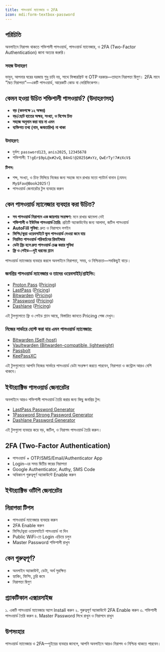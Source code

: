 ```yaml
---
title: পাসওয়ার্ড ম্যানেজার ও 2FA
icon: mdi:form-textbox-password
---
```


## পরিচিতি

অনলাইনে নিরাপদ থাকতে শক্তিশালী পাসওয়ার্ড, পাসওয়ার্ড ম্যানেজার, ও 2FA (Two-Factor Authentication) জানা অত্যন্ত জরুরি।

### সহজ উদাহরণ

ভাবুন, আপনার ঘরের দরজায় শুধু চাবি নয়, সাথে ফিঙ্গারপ্রিন্ট বা OTP দরকার—তাহলে নিরাপত্তা দ্বিগুণ। 2FA মানে "দ্বৈত নিরাপত্তা"—একটি পাসওয়ার্ড, আরেকটি কোড বা ভেরিফিকেশন।


## কেমন হওয়া উচিত শক্তিশালী পাসওয়ার্ড? (উদাহরণসহ)

- **বড় (কমপক্ষে ১২ অক্ষর)**
- **বড়/ছোট হাতের অক্ষর, সংখ্যা, ও বিশেষ চিহ্ন**
- **সহজে অনুমান করা যায় না এমন**
- **ব্যক্তিগত তথ্য (নাম, জন্মতারিখ) না থাকা**

### উদাহরণ:

- দুর্বল: `password123`, `anis2025`, `12345678`
- শক্তিশালী: `T!gEr$9pL@x#2vQ`, `B4nG!@2025$#xYz`, `QwErTy!7#zXcV$`

**টিপস:**
- শব্দ, সংখ্যা, ও চিহ্ন মিলিয়ে নিজের জন্য সহজে মনে রাখার মতো প্যাটার্ন বানান (যেমন: `My$Fav@Book2025!`)
- পাসওয়ার্ড জেনারেটর টুল ব্যবহার করুন



## কেন পাসওয়ার্ড ম্যানেজার ব্যবহার করা উচিত?

- **সব পাসওয়ার্ড নিরাপদে এক জায়গায় সংরক্ষণ:** মনে রাখার ঝামেলা নেই
- **শক্তিশালী ও ইউনিক পাসওয়ার্ড তৈরি:** প্রতিটি অ্যাকাউন্টের জন্য আলাদা, জটিল পাসওয়ার্ড
- **AutoFill সুবিধা:** দ্রুত ও নিরাপদে লগইন
- **ফিশিং/ভুয়া ওয়েবসাইটে ভুল পাসওয়ার্ড দেওয়া কমে যায়**
- **নিয়মিত পাসওয়ার্ড পরিবর্তনের রিমাইন্ডার**
- **ডেটা ব্রিচ হলে দ্রুত পাসওয়ার্ড চেঞ্জ করার সুবিধা**
- **ফ্রি ও পেইড—দুই ধরনের প্ল্যান**

পাসওয়ার্ড ম্যানেজার ব্যবহার করলে অনলাইনে নিরাপত্তা, সময়, ও নিশ্চিন্ততা—সবকিছুই বাড়ে।


### জনপ্রিয় পাসওয়ার্ড ম্যানেজার ও তাদের ওয়েবসাইট/প্রাইসিং:

- [Proton Pass](https://proton.me/pass) ([Pricing](https://proton.me/pricing))
- [LastPass](https://www.lastpass.com/) ([Pricing](https://www.lastpass.com/pricing))
- [Bitwarden](https://bitwarden.com/) ([Pricing](https://bitwarden.com/pricing/))
- [1Password](https://1password.com/) ([Pricing](https://1password.com/pricing/))
- [Dashlane](https://www.dashlane.com/) ([Pricing](https://www.dashlane.com/plans))

এই টুলগুলোতে ফ্রি ও পেইড প্ল্যান আছে, বিস্তারিত জানতে Pricing পেজ দেখুন।

### নিজের সার্ভারে হোস্ট করা যায় এমন পাসওয়ার্ড ম্যানেজার:

- [Bitwarden (Self-host)](/self-hosting/bitwarden/)
- [Vaultwarden (Bitwarden-compatible, lightweight)](/self-hosting/vaultwarden/)
- [Passbolt](/self-hosting/passbolt/)
- [KeePassXC](https://keepassxc.org/download/)

এই টুলগুলোতে আপনি নিজের সার্ভারে পাসওয়ার্ড ডেটা সংরক্ষণ করতে পারবেন, নিরাপত্তা ও কন্ট্রোল আরও বেশি থাকবে।



## ইন্টার‍্যাক্টিভ পাসওয়ার্ড জেনারেটর


<PasswordGenerator />

অনলাইনে আরও শক্তিশালী পাসওয়ার্ড তৈরি করার জন্য কিছু জনপ্রিয় টুল:

- [LastPass Password Generator](https://www.lastpass.com/password-generator)
- [1Password Strong Password Generator](https://1password.com/password-generator/)
- [Dashlane Password Generator](https://www.dashlane.com/features/password-generator)

এই টুলগুলো ব্যবহার করে বড়, জটিল, ও নিরাপদ পাসওয়ার্ড তৈরি করুন।

## 2FA (Two-Factor Authentication)

- পাসওয়ার্ড + OTP/SMS/Email/Authenticator App
- Login-এর সময় দ্বিতীয় স্তরের নিরাপত্তা
- Google Authenticator, Authy, SMS Code
- অধিকাংশ গুরুত্বপূর্ণ অ্যাকাউন্টে Enable করুন

## ইন্টার‍্যাক্টিভ ওটিপি জেনারেটর


<TOTPDecoder />

## নিরাপত্তা টিপস

- পাসওয়ার্ড ম্যানেজার ব্যবহার করুন
- 2FA Enable করুন
- ফিশিং/ভুয়া ওয়েবসাইটে পাসওয়ার্ড না দিন
- Public WiFi-তে Login এড়িয়ে চলুন
- Master Password শক্তিশালী রাখুন

## কেন গুরুত্বপূর্ণ?

- অনলাইন অ্যাকাউন্ট, ডেটা, অর্থ সুরক্ষিত
- হ্যাকিং, ফিশিং, চুরি কমে
- নিরাপত্তা দ্বিগুণ

## প্র্যাকটিকাল এক্সারসাইজ

১. একটি পাসওয়ার্ড ম্যানেজার অ্যাপ Install করুন
২. গুরুত্বপূর্ণ অ্যাকাউন্টে 2FA Enable করুন
৩. শক্তিশালী পাসওয়ার্ড তৈরি করুন
৪. Master Password লিখে রাখুন ও নিরাপদে রাখুন

## উপসংহার

পাসওয়ার্ড ম্যানেজার ও 2FA—দুইয়ের ব্যবহার জানলে, আপনি অনলাইনে আরও নিরাপদ ও নিশ্চিন্ত থাকতে পারবেন।
